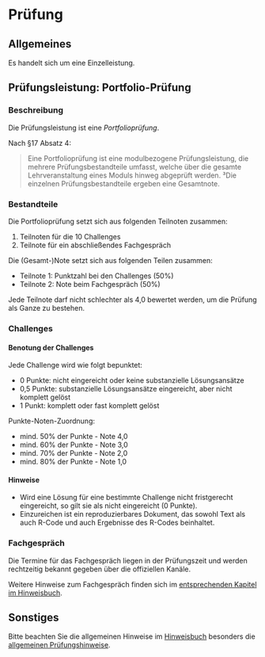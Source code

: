 

# Prüfung

## Allgemeines

Es handelt sich um eine Einzelleistung.


## Prüfungsleistung: Portfolio-Prüfung



### Beschreibung

Die Prüfungsleistung ist eine *Portfolioprüfung*.

Nach §17 Absatz 4:

>   Eine Portfolioprüfung ist eine modulbezogene Prüfungsleistung, die mehrere Prüfungsbestandteile umfasst, welche über die gesamte Lehrveranstaltung eines Moduls hinweg abgeprüft werden. ³Die einzelnen Prüfungsbestandteile ergeben eine Gesamtnote.


### Bestandteile


Die Portfolioprüfung setzt sich aus folgenden Teilnoten zusammen:

1. Teilnoten für die 10 Challenges
2. Teilnote für ein abschließendes Fachgespräch


Die (Gesamt-)Note setzt sich aus folgenden Teilen zusammen:

- Teilnote 1: Punktzahl bei den Challenges (50%)
- Teilnote 2: Note beim Fachgespräch (50%)


:::{.callout-note}
Jede Teilnote darf nicht schlechter als 4,0 bewertet werden, um die Prüfung als Ganze zu bestehen.
:::


### Challenges

#### Benotung der Challenges

Jede Challenge wird wie folgt bepunktet:

- 0 Punkte: nicht eingereicht oder keine substanzielle Lösungsansätze
- 0,5 Punkte: substanzielle Lösungsansätze eingereicht, aber nicht komplett gelöst
- 1 Punkt: komplett oder fast komplett gelöst


Punkte-Noten-Zuordnung:


- mind. 50% der Punkte - Note 4,0
- mind. 60% der Punkte  - Note 3,0
- mind. 70% der Punkte - Note 2,0
- mind. 80% der Punkte - Note 1,0



#### Hinweise

- Wird eine Lösung für eine bestimmte Challenge nicht fristgerecht eingereicht, so gilt sie als nicht eingereicht (0 Punkte).
- Einzureichen ist ein reproduzierbares Dokument, das sowohl Text als auch R-Code und auch Ergebnisse des R-Codes beinhaltet.


### Fachgespräch


Die Termine für das Fachgespräch liegen in der Prüfungszeit und werden rechtzeitig bekannt gegeben über die offiziellen Kanäle.

Weitere Hinweise zum Fachgespräch finden sich im [entsprechenden Kapitel im Hinweisbuch](https://hinweisbuch.netlify.app/045-hinweise-pruefung-fachgespraech-frame).



## Sonstiges

Bitte beachten Sie die allgemeinen Hinweise im [Hinweisbuch](https://hinweisbuch.netlify.app/) besonders die [allgemeinen Prüfungshinweise](https://hinweisbuch.netlify.app/010-hinweise-pruefung-allgemein-frame).




